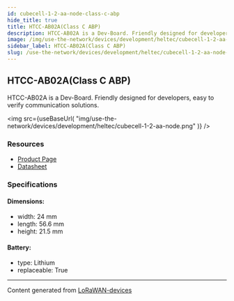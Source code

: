 ```yaml
---
id: cubecell-1-2-aa-node-class-c-abp
hide_title: true
title: HTCC-AB02A(Class C ABP)
description: HTCC-AB02A is a Dev-Board. Friendly designed for developers, easy to verify communication solutions.
image: /img/use-the-network/devices/development/heltec/cubecell-1-2-aa-node.png
sidebar_label: HTCC-AB02A(Class C ABP)
slug: /use-the-network/devices/development/heltec/cubecell-1-2-aa-node-class-c-abp
---
```



## HTCC-AB02A(Class C ABP)

HTCC-AB02A is a Dev-Board. Friendly designed for developers, easy to verify communication solutions.

<img
src={useBaseUrl(
"img/use-the-network/devices/development/heltec/cubecell-1-2-aa-node.png"
)}
/>

### Resources

- [Product Page](https://heltec.org/project/htcc-ab02a/)
- [Datasheet](https://heltec.org/project/htcc-ab02a/#1552557147424-7f1ec-5c652144-e1d6dfc1-348c)

### Specifications

#### Dimensions:
- width: 24 mm
- length: 56.6 mm
- height: 21.5 mm
#### Battery: 
- type: Lithium
- replaceable: True



---
Content generated from [LoRaWAN-devices](https://github.com/TheThingsNetwork/lorawan-devices)